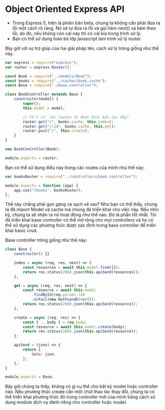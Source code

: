 # Object Oriented Express API


-   Trong Express 5, hiện là phiên bản beta, chúng ta không cần phải đưa ra lỗi một cách rõ ràng. Nó sẽ tự đưa ra lỗi và gọi hàm next() và kèm theo lỗi, do đó, nếu không còn cái này thì có cái kia trong trình xử lý.
-   Bạn có thể sử dụng toàn bộ lớp javascript làm trình xử lý router.

<Callout>
    Bây giờ với sự trợ giúp của hai giải pháp tên, cách xử lý trông giống như
    thế này.
</Callout>

```js filename="book.controller.js"
var express = require("express");
var router = express.Router();

const Book = require("../models/Book");
const books = require("../caches/book.cache");
const Base = require("./base.controller");

class BookController extends Base {
    constructor(model) {
        super();
        this.model = model;

        // Tất cả các routes sẽ được khai báo tại đây!
        router.get("/", books.cache, this.index);
        router.get("/:id", books.cache, this.get);
        router.post("/", this.create);
    }
}

new BookController(Book);

module.exports = router;
```

Bạn có thể sử dụng điều này trong các routes của mình như thế này:

```js filename=router.js
var booksRouter = require("../controllers/book.controller");

module.exports = function (app) {
    app.use("/books", booksRouter);
};
```

Thế này chẳng phải gọn gàng và sạch sẽ sao? Như bạn có thể thấy, chúng ta đã import Model và cache mà chúng đã triển khai cho việc này. Nếu nhìn kỹ, chúng ta sẽ nhận ra nó hoạt động như thế nào. Đó là phần tốt nhất. Tôi đã triển khai base controller có thể mở rộng cho mọi controllers và họ có thể sử dụng các phương thức được xác định trong base controller để triển khai basic crud.

Base controller trông giống như thế này:

```js filename=base.controller.js
class Base {
    constructor() {}

    index = async (req, res, next) => {
        const resources = await this.model.find({});
        return res.status(200).json(this.apiSend(resources));
    };

    get = async (req, res, next) => {
        const resource = await this.model
            .findById(req.params.id)
            .orFail(new NotFoundError());
        return res.status(200).json(this.apiSend(resource));
    };

    create = async (req, res) => {
        const { ...body } = req.body;
        const resource = await this.model.create(body);
        return res.status(200).json(this.apiSend(resource));
    };

    apiSend = (json) => {
        return {
            data: json,
        };
    };
}

module.exports = Base;
```

Bây giờ chúng ta thấy, không có gì cụ thể cho bất kỳ model hoặc controller nào. Nếu phương thức create cần một chút thao tác thay đổi, chúng ta có thể triển khai phương thức đó trong controller mới của mình bằng cách sử dụng module dịch vụ dành riêng cho controller hoặc model.
